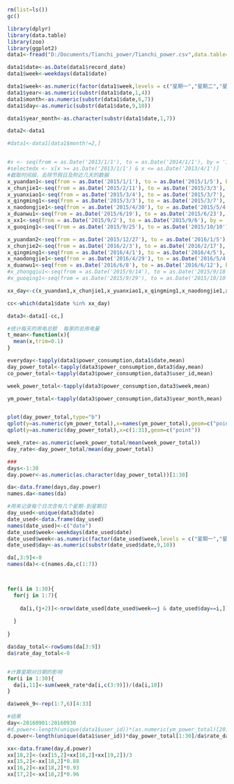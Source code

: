 #
```r
rm(list=ls())
gc()

library(dplyr)
library(data.table)
library(zoo)
library(ggplot2)
data1<-fread("D:/Documents/Tianchi_power/Tianchi_power.csv",data.table=FALSE,header = TRUE)

data1$date<-as.Date(data1$record_date)
data1$week<-weekdays(data1$date)

data1$week<-as.numeric(factor(data1$week,levels = c("星期一","星期二","星期三","星期四","星期五","星期六","星期日"),labels = c(1:7)))
data1$year<-as.numeric(substr(data1$date,1,4))
data1$month<-as.numeric(substr(data1$date,6,7))
data1$day<-as.numeric(substr(data1$date,9,10))

data1$year_month<-as.character(substr(data1$date,1,7))

data2<-data1

#data1<-data1[data1$month!=2,]


#x <- seq(from = as.Date('2013/1/1'), to = as.Date('2014/1/1'), by = '1 day')
#selectedx <- x[x >= as.Date('2013/1/1') & x <= as.Date('2013/4/1')]
#截取时间段，去除节假日及附近几天的数据
x_yuandan1<-seq(from = as.Date('2015/1/1'), to = as.Date('2015/1/5'), by = '1 day')
x_chunjie1<-seq(from = as.Date('2015/2/11'), to = as.Date('2015/3/3'), by = '1 day')
x_yuanxiao1<-seq(from = as.Date('2015/3/4'), to = as.Date('2015/3/7'), by = '1 day')
x_qingming1<-seq(from = as.Date('2015/3/3'), to = as.Date('2015/3/7'), by = '1 day')
x_naodongjie1<-seq(from = as.Date('2015/4/30'), to = as.Date('2015/5/4'), by = '1 day')
x_duanwu1<-seq(from = as.Date('2015/6/19'), to = as.Date('2015/6/23'), by = '1 day')
x_xx1<-seq(from = as.Date('2015/9/2'), to = as.Date('2015/9/6'), by = '1 day')
x_guoqing1<-seq(from = as.Date('2015/9/25'), to = as.Date('2015/10/10'), by = '1 day')

x_yuandan2<-seq(from = as.Date('2015/12/27'), to = as.Date('2016/1/5'), by = '1 day')
x_chunjie2<-seq(from = as.Date('2016/2/3'), to = as.Date('2016/2/17'), by = '1 day')
x_qingming1<-seq(from = as.Date('2016/4/1'), to = as.Date('2016/4/5'), by = '1 day')
x_naodongjie1<-seq(from = as.Date('2016/4/29'), to = as.Date('2016/5/4'), by = '1 day')
x_duanwu1<-seq(from = as.Date('2016/6/8'), to = as.Date('2016/6/12'), by = '1 day')
#x_zhongqiu1<-seq(from = as.Date('2015/9/14'), to = as.Date('2015/9/18'), by = '1 day')
#x_guoqing1<-seq(from = as.Date('2015/9/29'), to = as.Date('2015/10/10'), by = '1 day')

xx_day<-c(x_yuandan1,x_chunjie1,x_yuanxiao1,x_qingming1,x_naodongjie1,x_xx1,x_guoqing1,x_yuandan2,x_chunjie2,x_qingming1,x_naodongjie1,x_duanwu1)

cc<-which(data1$date %in% xx_day)

data3<-data1[-cc,]

#统计每天的用电总额  每家的总用电量
t_mean<-function(x){
  mean(x,trim=0.1)
}

everyday<-tapply(data1$power_consumption,data1$date,mean)
day_power_total<-tapply(data3$power_consumption,data3$day,mean)
co_power_total<-tapply(data3$power_consumption,data3$user_id,mean)

week_power_total<-tapply(data3$power_consumption,data3$week,mean)

ym_power_total<-tapply(data3$power_consumption,data3$year_month,mean)


plot(day_power_total,type="b")
qplot(y=as.numeric(ym_power_total),x=names(ym_power_total),geom=c("point"))
qplot(y=as.numeric(day_power_total),x=c(1:31),geom=c("point"))

week_rate<-as.numeric(week_power_total/mean(week_power_total))
day_rate<-day_power_total/mean(day_power_total)

###
days<-1:30
day.power<-as.numeric(as.character(day_power_total))[1:30]

da<-data.frame(days,day.power)
names.da<-names(da)

#用来记录每个日次含有几个星期-到星期日
day_used<-unique(data3$date)
date_used<-data.frame(day_used)
names(date_used)<-c("date")
date_used$week<-weekdays(date_used$date)
date_used$week<-as.numeric(factor(date_used$week,levels = c("星期一","星期二","星期三","星期四","星期五","星期六","星期日"),labels = c(1:7)))
date_used$day<-as.numeric(substr(date_used$date,9,10))

da[,3:9]<-0
names(da)<-c(names.da,c(1:7))



for(i in 1:30){
  for(j in 1:7){
    
    da[i,(j+2)]<-nrow(date_used[date_used$week==j & date_used$day==i,])
    
  }
  
}

da$day_total<-rowSums(da[3:9])
da$rate_day_total<-0


#计算星期对日期的影响
for(i in 1:30){
  da[i,11]<-sum(week_rate*da[i,c(3:9)])/(da[i,10])
}

da$week_9<-rep(1:7,6)[4:33]

#结果
day<-20160901:20160930
#d.power<-length(unique(data1$user_id))*(as.numeric(ym_power_total)[20])*da$rate_day_total*(rep(week_rate,6)[4:33])
d.power<-length(unique(data1$user_id))*day_power_total[1:30]/da$rate_day_total[1:30]*(rep(week_rate,6)[4:33])*(2801*2654/2720/2693)

xx<-data.frame(day,d.power)
xx[18,2]<-(xx[15,2]+xx[16,2]+xx[19,2])/3
xx[15,2]<-xx[18,2]*0.88
xx[16,2]<-xx[18,2]*0.93
xx[17,2]<-xx[18,2]*0.96

```



